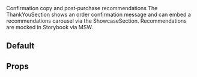 
<Meta title="Sections/ThankYou/Docs" of={ThankYouSectionStories} />

<Title>Thank You Section</Title>
<Subtitle>Confirmation copy and post‑purchase recommendations</Subtitle>

<Description>
The ThankYouSection shows an order confirmation message and can embed a recommendations carousel via the ShowcaseSection.
Recommendations are mocked in Storybook via MSW.
</Description>

## Default
<Canvas>
  <Story id="cms-blocks-thankyousection-matrix--default" />
  
</Canvas>

## Props
